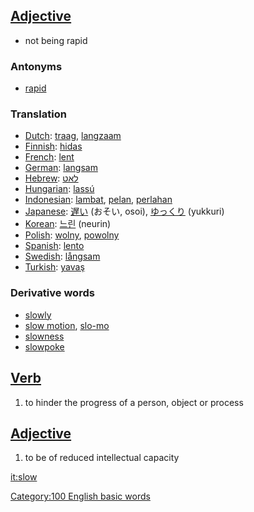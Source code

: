 ==[[Adjective]]==

*not being rapid

===Antonyms===
*[[rapid]]

===Translation===
*[[Dutch]]: [[traag]], [[langzaam]]
*[[Finnish]]: [[hidas]]
*[[French]]: [[lent]]
*[[German]]: [[langsam]]
*[[Hebrew]]: [[לאט]]
*[[Hungarian]]: [[lassú]]
*[[Indonesian]]: [[lambat]], [[pelan]], [[perlahan]]
*[[Japanese]]: [[遅い]] (おそい, osoi), [[ゆっくり]] (yukkuri)
*[[Korean]]: [[느린]] (neurin)
*[[Polish]]: [[wolny]], [[powolny]]
*[[Spanish]]: [[lento]]
*[[Swedish]]: [[långsam]]
*[[Turkish]]: [[yavaş]]

===Derivative words===
*[[slowly]]
*[[slow motion]], [[slo-mo]]
*[[slowness]]
*[[slowpoke]]

==[[Verb]]==
#to hinder the progress of a person, object or process

==[[Adjective]]==
#to be of reduced intellectual capacity

[[Category:100 English basic words]]

[[it:slow]]